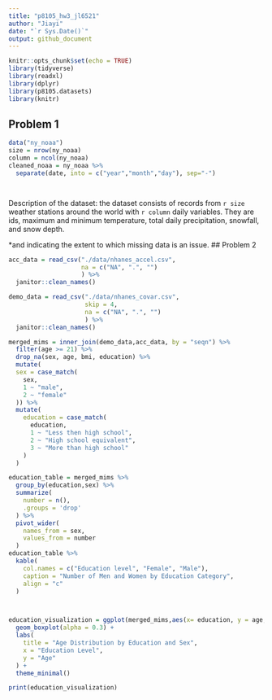 ```yaml
---
title: "p8105_hw3_jl6521"
author: "Jiayi"
date: "`r Sys.Date()`"
output: github_document
---
```


```r
knitr::opts_chunk$set(echo = TRUE)
library(tidyverse)
library(readxl)
library(dplyr)
library(p8105.datasets)
library(knitr)
```

## Problem 1

```r
data("ny_noaa")
size = nrow(ny_noaa)
column = ncol(ny_noaa)
cleaned_noaa = ny_noaa %>% 
  separate(date, into = c("year","month","day"), sep="-") 




```
Description of the dataset: the dataset consists of records from `r size` weather stations around the world with `r column` daily variables. They are ids, maximum and minimum temperature, total daily precipitation, snowfall, and snow depth.

*and indicating the extent to which missing data is an issue. 
## Problem 2

```r
acc_data = read_csv("./data/nhanes_accel.csv",
                    na = c("NA", ".", "")
                    ) %>% 
  janitor::clean_names()

demo_data = read_csv("./data/nhanes_covar.csv",
                     skip = 4,
                     na = c("NA", ".", "")
                     ) %>% 
  janitor::clean_names()

merged_mims = inner_join(demo_data,acc_data, by = "seqn") %>% 
  filter(age >= 21) %>%
  drop_na(sex, age, bmi, education) %>%
  mutate(
  sex = case_match(
    sex,
    1 ~ "male",
    2 ~ "female"
  )) %>% 
  mutate(
    education = case_match(
      education,
      1 ~ "Less then high school",
      2 ~ "High school equivalent",
      3 ~ "More than high school"
    )
  )

```

```r

education_table = merged_mims %>% 
  group_by(education,sex) %>% 
  summarize(
    number = n(),
    .groups = 'drop'
  ) %>% 
  pivot_wider(
    names_from = sex,
    values_from = number
  )  
education_table %>% 
  kable(
    col.names = c("Education level", "Female", "Male"),
    caption = "Number of Men and Women by Education Category",
    align = "c"
  )



education_visualization = ggplot(merged_mims,aes(x= education, y = age, color = sex)) + 
  geom_boxplot(alpha = 0.3) + 
  labs(
    title = "Age Distribution by Education and Sex",
    x = "Education Level",
    y = "Age"
  ) + 
  theme_minimal()

print(education_visualization)
```




